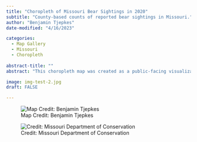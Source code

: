 ```yaml
---
title: "Choropleth of Missouri Bear Sightings in 2020"
subtitle: "County-based counts of reported bear sightings in Missouri."
author: "Benjamin Tjepkes"
date-modified: "4/16/2023"

categories:
  - Map Gallery
  - Missouri
  - Choropleth
  
abstract-title: ""
abstract: "This choropleth map was created as a public-facing visualization to show the number of black bear sightings in each Missouri county during 2020. It was featured in the [February 2021 issue of the *Missouri Conservationist*](https://mdc.mo.gov/magazines/missouri-conservationist/2021-02/missouri-black-bears) for an article about Missouri's black bear population. Map creation was performed in ArcGIS Pro. All data came from internally-maintained geodatabases."

image: img-test-2.jpg
draft: FALSE

---
```



![Map Credit: Benjamin Tjepkes](../gallery/img-map-5.jpg)

![Credit: Missouri Department of Conservation](../gallery/img-moconservationist.jpg)
